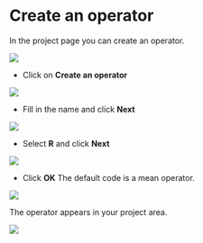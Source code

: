 # Create an operator

In the project page you can create an operator.

![](images/project_create_operator.png)

* Click on **Create an operator**

![](images/create_op.png)

* Fill in the name and click **Next**

![](images/create_op_name.png)

* Select **R** and click **Next**

![](images/create_op_r.png)

* Click **OK**
The default code is a mean operator.

![](images/create_op_code.png)

The operator appears in your project area.

![](images/project_with_op.png)

